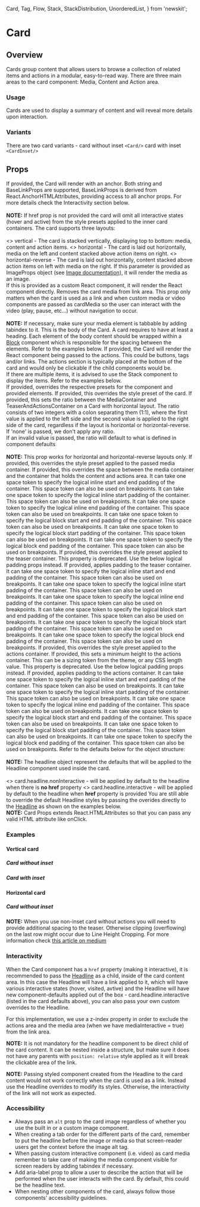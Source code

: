   Card,
  Tag,
  Flow,
  Stack,
  StackDistribution,
  UnorderedList,
} from 'newskit';


# Card

## Overview

Cards group content that allows users to browse a collection of related items and actions in a modular, easy-to-read way.
There are three main areas to the card component: Media, Content and Action area.

### Usage

Cards are used to display a summary of content and will reveal more details upon interaction.

### Variants

There are two card variants - card without inset `<Card/>` card with inset `<CardInset/>`

## Props

<LegacyBlock marginTop="sizing040">
  <Prop name="href" type="string | BaseLinkProps">
    If provided, the Card will render with an anchor.
    Both <InlineCode>string</InlineCode> and <InlineCode>BaseLinkProps</InlineCode> are supported,
    <InlineCode>BaseLinkProps</InlineCode> is derived from <InlineCode>React.AnchorHTMLAttributes</InlineCode>,
    providing access to all anchor props. For more details check the Interactivity section below.
    <br />
    <br />
    <b>NOTE:</b> If href prop is not provided the card will omit all interactive states (hover and active)
    from the style presets applied to the inner card containers.
  </Prop>
  <Prop name="layout" type="MQ<'vertical' | 'horizontal' | 'horizontal-reverse'>" default="vertical">
    The card supports three layouts:
    <br />
    <br />
    <UnorderedList>
      <>
        <InlineCode>vertical</InlineCode> - The card is stacked vertically, displaying top to bottom:
        media, content and action items.
      </>
      <>
        <InlineCode>horizontal</InlineCode> - The card is laid out horizontally, media on the left
        and content stacked above action items on right.
      </>
      <>
        <InlineCode>horizontal-reverse</InlineCode> - The card is laid out horizontally,
        content stacked above action items on left with media on the right.
      </>
    </UnorderedList>

  </Prop>
  <Prop name="media" type="ImageProps | React.ComponentType">
    If this parameter is provided as <InlineCode>ImageProps</InlineCode> object (see <a href="/components/image">Image documentation</a>), it will render the media as an image.<br />
    If this is provided as a custom React component, it will render the React component directly.
  </Prop>
  <Prop name="mediaInteractive" type="boolean" default={false}>
    Removes the card media from link area. This prop only matters when the card is used as a link
    and when custom media or video components are passed as cardMedia so the user can interact with the video (play, pause, etc...) without navigation to occur.
    <br/>
    <br/>
    <b>NOTE:</b> If necessary, make sure your media element is tabbable  by adding <InlineCode>tabindex</InlineCode> to it.
  </Prop>
  <Prop name="children" type="Exclude<React.ReactNode, 'undefined'>" required>
    This is the body of the Card. A card requires to have at least a heading. Each element of the body content should be wrapped within a <a href="/components/block">Block</a> component
    which is responsible for the spacing between the elements. Refer to the examples below.
  </Prop>
  <Prop name="actions" type="React.ComponentType">
    If provided, the Card will render the React component being passed to the actions. This could be buttons, tags and/or links.
    The actions section is typically placed at the bottom of the card and would only be clickable if the child components would be.<br />
    If there are multiple items, it is advised to use the Stack component to display the items. Refer to the examples below.<br />
  </Prop>
  <Prop name="overrides" type="object">
    If provided, overrides the respective presets for the component and provided elements.
    <Prop name="stylePreset" type="MQ<string>">
      If provided, this overrides the style preset of the card.
    </Prop>
    <Prop name="horizontalRatio" type="string" default="1:1">
      If provided, this sets the ratio between the MediaContainer and TeaserAndActionsContainer on a Card with horizontal layout. The ratio consists of two integers with a colon separating them (1:1),
      where the first value is applied to the left side and the second value is applied to the right side of the card,
      regardless if the layout is horizontal or horizontal-reverse.<br />
      If 'none' is passed, we don't apply any ratio.<br />
      If an invalid value is passed, the ratio will default to what is defined in component defaults<br /><br />
      <b>NOTE:</b> This prop works for <InlineCode>horizontal</InlineCode> and <InlineCode>horizontal-reverse</InlineCode> layouts only.
    </Prop>
    <Prop name="mediaContainer" type="object">
      <Prop name="stylePreset" type="MQ<string>">
        If provided, this overrides the style preset applied to the passed media container.
      </Prop>
      <Prop name="spaceInline" type="MQ<SpacingPresetKeys>">
        If provided, this overrides the space between the media container and the container that holds the content and actions area.
      </Prop>
      <Prop name="paddingInline" type="MQ<string>">
        It can take one space token to specify the logical inline start and end
        padding of the container. This space token can also be used on
        breakpoints.
      </Prop>
      <Prop name="paddingInlineStart" type="MQ<string>">
        It can take one space token to specify the logical inline start padding of
        the container. This space token can also be used on breakpoints.
      </Prop>
      <Prop name="paddingInlineEnd" type="MQ<string>">
        It can take one space token to specify the logical inline end padding of
        the container. This space token can also be used on breakpoints.
      </Prop>
      <Prop name="paddingBlock" type="MQ<string>">
        It can take one space token to specify the logical block start and end
        padding of the container. This space token can also be used on
        breakpoints.
      </Prop>
      <Prop name="paddingBlockStart" type="MQ<string>">
        It can take one space token to specify the logical block start padding of
        the container. This space token can also be used on breakpoints.
      </Prop>
      <Prop name="paddingBlockEnd" type="MQ<string>">
        It can take one space token to specify the logical block end padding of
        the container. This space token can also be used on breakpoints.
      </Prop>
    </Prop>
    <Prop name="teaserContainer" type="object">
      <Prop name="stylePreset" type="MQ<string>" >
        If provided, this overrides the style preset applied to the teaser container.
      </Prop>
      <Prop name="spaceInset" type="MQ<string>">
        This property is deprecated. Use the below logical padding props instead. If provided, applies padding to the teaser container.
      </Prop>
      <Prop name="paddingInline" type="MQ<string>">
      It can take one space token to specify the logical inline start and end padding of the container. This space token can also be used on breakpoints.
      </Prop>
      <Prop name="paddingInlineStart" type="MQ<string>">
        It can take one space token to specify the logical inline start padding of the container. This space token can also be used on breakpoints.
      </Prop>
      <Prop name="paddingInlineEnd" type="MQ<string>">
        It can take one space token to specify the logical inline end padding of the container. This space token can also be used on breakpoints.
      </Prop>
      <Prop name="paddingBlock" type="MQ<string>">
        It can take one space token to specify the logical block start and end padding of the container. This space token can also be used on breakpoints.
      </Prop>
      <Prop name="paddingBlockStart" type="MQ<string>">
        It can take one space token to specify the logical block start padding of the container. This space token can also be used on breakpoints.
      </Prop>
      <Prop name="paddingBlockEnd" type="MQ<string>">
        It can take one space token to specify the logical block end padding of the container. This space token can also be used on breakpoints.
      </Prop>
    </Prop>
    <Prop name="actionsContainer" type="object">
      <Prop name="stylePreset" type="MQ<string>" >
        If provided, this overrides the style preset applied to the actions container.
      </Prop>
      <Prop name="minHeight" type="string">
        If provided, this sets a minimum height to the actions container. This can be a sizing
        token from the theme, or any CSS length value.
      </Prop>
      <Prop name="spaceInset" type="MQ<string>">
        This property is deprecated. Use the below logical padding props instead. If provided, applies padding to the actions container.
      </Prop>
      <Prop name="paddingInline" type="MQ<string>">
      It can take one space token to specify the logical inline start and end padding of the container. This space token can also be used on breakpoints.
      </Prop>
      <Prop name="paddingInlineStart" type="MQ<string>">
        It can take one space token to specify the logical inline start padding of the container. This space token can also be used on breakpoints.
      </Prop>
      <Prop name="paddingInlineEnd" type="MQ<string>">
        It can take one space token to specify the logical inline end padding of the container. This space token can also be used on breakpoints.
      </Prop>
      <Prop name="paddingBlock" type="MQ<string>">
        It can take one space token to specify the logical block start and end padding of the container. This space token can also be used on breakpoints.
      </Prop>
      <Prop name="paddingBlockStart" type="MQ<string>">
        It can take one space token to specify the logical block start padding of the container. This space token can also be used on breakpoints.
      </Prop>
      <Prop name="paddingBlockEnd" type="MQ<string>">
        It can take one space token to specify the logical block end padding of the container. This space token can also be used on breakpoints.
      </Prop>
    </Prop>
    <CommonLogicalPropsMDX/>
    Refer to the defaults below for the object structure:
    <CodeFromDefaultPresets componentName='card'/>
    <br/>
    <br/>
    <b>NOTE:</b> The <InlineCode>headline</InlineCode> object represent the defaults that will be applied to the
    <InlineCode>Headline</InlineCode> component used inside  the card.
    <br/>
    <br/>
    <UnorderedList>
      <>
        <InlineCode>card.headline.nonInteractive</InlineCode> - will be applied by default to the headline when there is <b>no href</b> property
      </>
      <>
        <InlineCode>card.headline.interactive</InlineCode> - will be applied by default to the headline when <b>href</b> property is provided
      </>
    </UnorderedList>
    You are still able to override the default <InlineCode>Headline</InlineCode> styles by passing the overides directly to
    the <a href="/components/headline">Headline</a> as shown on the examples below.
  </Prop>

  <br/>
  <b>NOTE:</b> Card Props extends <InlineCode>React.HTMLAttributes</InlineCode> so that you can pass any valid HTML attribute like onClick.
</LegacyBlock>

### Examples

#### Vertical card

##### Card without inset

<CardVerticalMediumWithoutInset />
<CodeFromFile path="examples/card/vertical-card-medium-without-inset.tsx"  tabIndex={0}/>

##### Card with inset

<CardVerticalSmallWithInset />
<CodeFromFile path="examples/card/vertical-card-small-with-inset.tsx" tabIndex={0}/>

#### Horizontal card

##### Card without inset

<CardHorizontalMediumWithoutInset />
<CodeFromFile path="examples/card/horizontal-card-medium-without-inset.tsx" tabIndex={0}/>

**NOTE:** When you use non-inset card without actions you will need to provide additional spacing to the teaser. Otherwise clipping (overflowing) on the last row might occur due to Line Height Cropping. For more information check <a href="https://medium.com/eightshapes-llc/cropping-away-negative-impacts-of-line-height-84d744e016ce">this article on medium</a>

### Interactivity

When the Card component has a `href` property (making it interactive), it is recommended
to pass the <a href='/components/headline'>Headline</a> as a child,
inside of the card content area. In this case the Headline will have a link applied to it,
which will have various interactive states (hover, visited, avtive)
and the Headline will have new component-defaults applied out of the box - <InlineCode>card.headline.interactive</InlineCode>
(listed in the card defaults above), you can also pass your own custom overrides to the Headline.

For this implementation, we use a z-index property in order to exclude the actions area and the media area
(when we have mediaInteractive = true) from the link area.

**NOTE:** It is not mandatory for the headline component to be direct child of the card content. It can be nested inside a structure,
but make sure it does not have any parents with `position: relative` style applied as it will break the clickable area of the link.

**NOTE:** Passing styled component created from the Headline to the card content would not work correctly when the card is used as a link.
Instead use the Headline overrides to modify its styles. Otherwise, the interactivity of the link will not work as expected.

### Accessibility

- Always pass an `alt` prop to the card image regardless of whether you use the built in or a custom image component.
- When creating a tab order for the different parts of the card, remember to put the headline before the image or media so that screen-reader users get the context before the image alt tag.
- When passing custom interactive component (i.e. video) as card media remember to take care of making the media component visible for screen readers by adding tabindex if necessary.
- Add aria-label prop to allow a user to describe the action that will be performed when the user interacts with the card. By default, this could be the headline text.
- When nesting other components of the card, always follow those components' accessibility guidelines.
